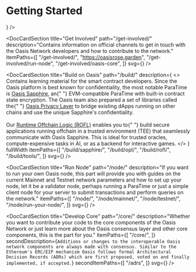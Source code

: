 
# Getting Started

<div className='homepage-container'>
  <DocCardSection
    title="Use Oasis"
    path="/general/"
    description="This introductory part contains general overview of the Oasis Network such as
  the distinction between the consensus layer and different ParaTimes. It
  also covers wallets and other tools for managing your assets across the Oasis
  chains and how to use unique Oasis features."
    itemPaths={[
      "/general/oasis-network/",
      "/general/manage-tokens/",
      "/general/manage-tokens/cli/",
    ]}
    svg={
      <OasisSvg className="animatedSvg" />
    }
/>

<DocCardSection
  title="Get Involved"
  path="/get-involved/"
  description="Contains information on official channels to get in touch with the Oasis Network developers and how to contribute to the network."
  itemPaths={[
    "/get-involved/",
    "https://oasisrose.garden",
    "/get-involved/run-node",
    "/get-involved/oasis-core",
  ]}
  svg={<GetInvolvedSvg className="animatedSvg" />}
/>

<DocCardSection
  title="Build on Oasis"
  path="/build/"
  description={
    <>
      Contains learning material for the smart contract developers. Since the
      Oasis platform is best known for confidentiality, the most notable
      ParaTime is <a href="/build/sapphire/">Oasis Sapphire</a>, an{" "}
      EVM-compatible ParaTime with built-in contract state encryption. The Oasis
      team also prepared a set of libraries called the{" "}
      <a href="/build/opl/">Oasis Privacy Layer</a> to bridge existing dApps
      running on other chains and use the unique Sapphire's confidentiality.
      <br />
      <br />
      Our <a href="/build/rofl/">Runtime Offchain Logic (ROFL)</a> enables you to{" "}
      build secure applications running offchain in a trusted environment (TEE) that
      seamlessly communicate with Oasis Sapphire. This is ideal for trusted oracles,
      compute-expensive tasks in AI, or as a backend for interactive games.
    </>
  }
  fullWidth
  itemPaths={[
    "/build/sapphire/",
    "/build/opl/",
    "/build/rofl/",
    "/build/tools/",
  ]}
  svg={<BuildSvg className="animatedSvg" />}
/>

<DocCardSection
  title="Run Node"
  path="/node/"
  description="If you want to run your own Oasis node, this part will provide you with guides on the current Mainnet and Testnet network parameters and how to set up your node, let it be a validator node, perhaps running a ParaTime or just a simple client node for your server to submit transactions and perform queries on the network."
  itemPaths={[
    "/node/",
    "/node/mainnet/",
    "/node/testnet/",
    "/node/run-your-node/",
  ]}
  svg={<NodeseSvg className="animatedSvg" />}
/>

<DocCardSection
  title="Develop Core"
  path="/core/"
  description="Whether you want to contribute your code to the core components of the Oasis Network or just learn more about the Oasis consensus layer and other core components, this is the part for you."
  itemPaths={[
    "/core/",
  ]}
  secondDescription={`Additions or changes to the interoperable Oasis network components are always made with consensus. Similar to the Ethereum's ERC/EIP mechanism Oasis follows formal Architectural Decision Records (ADRs) which are first proposed, voted on and finally implemented, if accepted.`}
  secondItemPaths={[
    "/adrs",
  ]}
  svg={<DevelopCoreSvg className="animatedSvg" />}
/>
</div>
